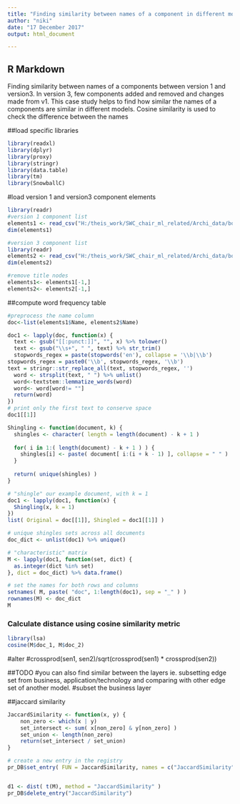 ```yaml
---
title: "Finding similarity between names of a component in different models(Version3)"
author: "niki"
date: "17 December 2017"
output: html_document

---
```

## R Markdown
Finding similarity between names of a components between version 1 and version3. In version 3, few components added and removed and changes made from v1. This case study helps to find how similar the names of a components are similar in different models.
Cosine similarity is used to check the difference between the names

##load specific libraries
```r

library(readxl)
library(dplyr)
library(proxy)
library(stringr)
library(data.table)
library(tm)
library(SnowballC)
```

#load version 1 and version3 component elements
```r
library(readr)
#version 1 component list
elements1 <- read_csv("H:/theis_work/SWC_chair_ml_related/Archi_data/boarding_new/elements.csv")
dim(elements1)

#version 3 component list
library(readr)
elements2 <- read_csv("H:/theis_work/SWC_chair_ml_related/Archi_data/boarding_old/elements.csv")
dim(elements2)

#remove title nodes
elements1<- elements1[-1,]
elements2<- elements2[-1,]
```


##compute word frequency table

```r
#preprocess the name column
doc<-list(elements1$Name, elements2$Name)

doc1 <- lapply(doc, function(x) {
  text <- gsub("[[:punct:]]", "", x) %>% tolower()
  text <- gsub("\\s+", " ", text) %>% str_trim() 
  stopwords_regex = paste(stopwords('en'), collapse = '\\b|\\b')
stopwords_regex = paste0('\\b', stopwords_regex, '\\b')
text = stringr::str_replace_all(text, stopwords_regex, '')
  word <- strsplit(text, " ") %>% unlist()
  word<-textstem::lemmatize_words(word)
  word<- word[word!= ""]
  return(word)
})
# print only the first text to conserve space
doc1[[1]]

Shingling <- function(document, k) {
  shingles <- character( length = length(document) - k + 1 )
  
  for( i in 1:( length(document) - k + 1 ) ) {
    shingles[i] <- paste( document[ i:(i + k - 1) ], collapse = " " )
  }
  
  return( unique(shingles) )  
}

# "shingle" our example document, with k = 1
doc1 <- lapply(doc1, function(x) {
  Shingling(x, k = 1)
})
list( Original = doc[[1]], Shingled = doc1[[1]] )

# unique shingles sets across all documents
doc_dict <- unlist(doc1) %>% unique()

# "characteristic" matrix
M <- lapply(doc1, function(set, dict) {
  as.integer(dict %in% set)
}, dict = doc_dict) %>% data.frame() 

# set the names for both rows and columns
setnames( M, paste( "doc", 1:length(doc1), sep = "_" ) )
rownames(M) <- doc_dict
M
```

### Calculate distance using cosine similarity metric
```r
library(lsa)
cosine(M$doc_1, M$doc_2)
```

#alter
#crossprod(sen1, sen2)/sqrt(crossprod(sen1) * crossprod(sen2))

##TODO 
#you can also find similar between the layers ie. subsetting edge set from business, application/technology and comparing with other edge set of another model.
#subset the business layer


##jaccard similarity
```r
JaccardSimilarity <- function(x, y) {
    non_zero <- which(x | y)
    set_intersect <- sum( x[non_zero] & y[non_zero] )
    set_union <- length(non_zero)
    return(set_intersect / set_union)
}

# create a new entry in the registry
pr_DB$set_entry( FUN = JaccardSimilarity, names = c("JaccardSimilarity") )


d1 <- dist( t(M), method = "JaccardSimilarity" )
pr_DB$delete_entry("JaccardSimilarity")
```

